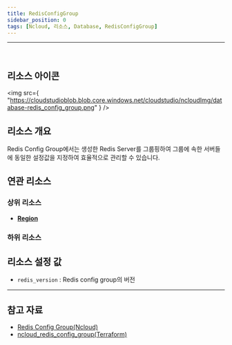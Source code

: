 ```yaml
---
title: RedisConfigGroup
sidebar_position: 0
tags: [Ncloud, 리소스, Database, RedisConfigGroup]
---
```


<hr />
<br />

## 리소스 아이콘

<img
    src={
        "https://cloudstudioblob.blob.core.windows.net/cloudstudio/ncloudImg/database-redis_config_group.png"
    }
/>

## 리소스 개요

Redis Config Group에서는 생성한 Redis Server를 그룹핑하여 그룹에 속한 서버들에 동일한 설정값을 지정하여 효율적으로 관리할 수 있습니다.

## 연관 리소스

### 상위 리소스

-   [**Region**](https://docs.cstudio.app/docs/resource/ncloud/Base/Region)

### 하위 리소스


## 리소스 설정 값

-   `redis_version` : Redis config group의 버전 

    

---

## 참고 자료

-   [Redis Config Group(Ncloud)](https://guide.ncloud-docs.com/docs/database-database-8-9)
-   [ncloud_redis_config_group(Terraform)](https://registry.terraform.io/providers/NaverCloudPlatform/ncloud/latest/docs/resources/redis_config_group)
